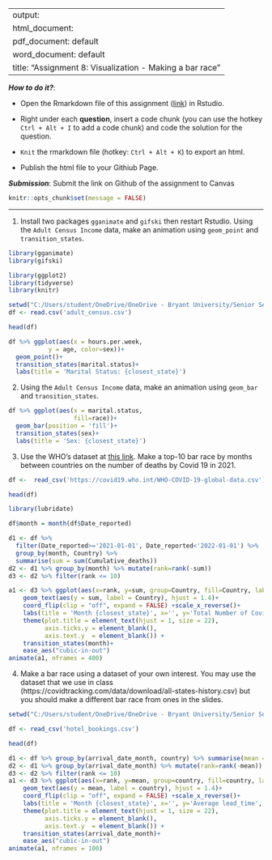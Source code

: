 
---
output: 
  html_document:
  pdf_document: default
  word_document: default
title: "Assignment 8: Visualization - Making a bar race"
---

***How to do it?***: 

- Open the Rmarkdown file of this assignment ([link](assignment8.Rmd)) in Rstudio. 

- Right under each **question**, insert  a code chunk (you can use the hotkey `Ctrl + Alt + I` to add a code chunk) and code the solution for the question. 

- `Knit` the rmarkdown file (hotkey: `Ctrl + Alt + K`) to export an html.  

-  Publish the html file to your Githiub Page. 

***Submission***: Submit the link on Github of the assignment to Canvas

```r
knitr::opts_chunk$set(message = FALSE)
```


-------

1. Install two packages `gganimate` and `gifski` then restart Rstudio. Using the `Adult Census Income` data, make an animation using `geom_point` and `transition_states`.

```r
library(gganimate)
library(gifski)

library(ggplot2)
library(tidyverse)
library(knitr)
```

```r
setwd("C:/Users/student/OneDrive/OneDrive - Bryant University/Senior Semester 1/MATH 421/Assignments/Math 421")
df <- read.csv('adult_census.csv')

head(df)
```

```r
df %>% ggplot(aes(x = hours.per.week,
           y = age, color=sex))+
  geom_point()+
  transition_states(marital.status)+
  labs(title = 'Marital Status: {closest_state}')
```


2. Using the `Adult Census Income` data, make an animation using `geom_bar` and `transition_states`.

```r
df %>% ggplot(aes(x = marital.status,
                  fill=race))+
  geom_bar(position = 'fill')+
  transition_states(sex)+
  labs(title = 'Sex: {closest_state}')
```


3. Use the WHO's dataset at [this link](https://covid19.who.int/WHO-COVID-19-global-data.csv). Make a top-10 bar race by months between countries on the number of deaths by Covid 19 in 2021.

```r
df <-  read_csv('https://covid19.who.int/WHO-COVID-19-global-data.csv')

head(df)
```

```r
library(lubridate)

df$month = month(df$Date_reported)
```


```r
d1 <- df %>% 
  filter(Date_reported>='2021-01-01', Date_reported<'2022-01-01') %>% 
  group_by(month, Country) %>% 
  summarise(sum = sum(Cumulative_deaths))
d2 <- d1 %>% group_by(month) %>% mutate(rank=rank(-sum)) 
d3 <- d2 %>% filter(rank <= 10)
```


```r
a1 <- d3 %>% ggplot(aes(x=rank, y=sum, group=Country, fill=Country, label=Country)) + geom_col()+
    geom_text(aes(y = sum, label = Country), hjust = 1.4)+ 
    coord_flip(clip = "off", expand = FALSE) +scale_x_reverse()+
    labs(title = 'Month {closest_state}', x='', y='Total Number of Covid Deaths', fill='Country')+
    theme(plot.title = element_text(hjust = 1, size = 22),
          axis.ticks.y = element_blank(),
          axis.text.y  = element_blank()) + 
    transition_states(month)+
    ease_aes("cubic-in-out")
animate(a1, nframes = 400)
```


4. Make a bar race using a dataset of your own interest. You may use the dataset that we use in class (https://covidtracking.com/data/download/all-states-history.csv) but you should make a different bar race from ones in the slides. 

```r
setwd("C:/Users/student/OneDrive/OneDrive - Bryant University/Senior Semester 1/MATH 421/Assignments/Math 421")

df <- read_csv('hotel_bookings.csv')

head(df)
```


```r

d1 <- df %>% group_by(arrival_date_month, country) %>% summarise(mean = mean(lead_time))
d2 <- d1 %>% group_by(arrival_date_month) %>% mutate(rank=rank(-mean)) 
d3 <- d2 %>% filter(rank <= 10)
a1 <- d3 %>% ggplot(aes(x=rank, y=mean, group=country, fill=country, label=country)) + geom_col()+
    geom_text(aes(y = mean, label = country), hjust = 1.4)+ 
    coord_flip(clip = "off", expand = FALSE) +scale_x_reverse()+
    labs(title = 'Month {closest_state}', x='', y='Average lead_time', fill='country')+
    theme(plot.title = element_text(hjust = 1, size = 22),
          axis.ticks.y = element_blank(),
          axis.text.y  = element_blank()) + 
    transition_states(arrival_date_month)+
    ease_aes("cubic-in-out")
animate(a1, nframes = 100)
```


